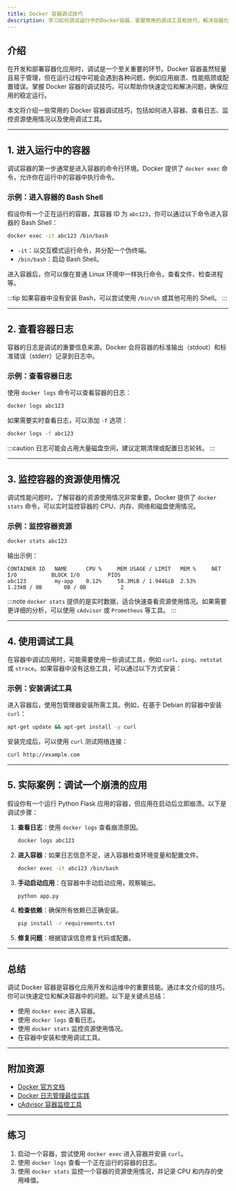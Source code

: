 ```yaml
---
title: Docker 容器调试技巧
description: 学习如何调试运行中的Docker容器，掌握常用的调试工具和技巧，解决容器化应用中的常见问题。
---
```


## 介绍

在开发和部署容器化应用时，调试是一个至关重要的环节。Docker 容器虽然轻量且易于管理，但在运行过程中可能会遇到各种问题，例如应用崩溃、性能瓶颈或配置错误。掌握 Docker 容器的调试技巧，可以帮助你快速定位和解决问题，确保应用的稳定运行。

本文将介绍一些常用的 Docker 容器调试技巧，包括如何进入容器、查看日志、监控资源使用情况以及使用调试工具。

---

## 1. 进入运行中的容器

调试容器的第一步通常是进入容器的命令行环境。Docker 提供了 `docker exec` 命令，允许你在运行中的容器中执行命令。

### 示例：进入容器的 Bash Shell

假设你有一个正在运行的容器，其容器 ID 为 `abc123`，你可以通过以下命令进入容器的 Bash Shell：

```bash
docker exec -it abc123 /bin/bash
```

- `-it`：以交互模式运行命令，并分配一个伪终端。
- `/bin/bash`：启动 Bash Shell。

进入容器后，你可以像在普通 Linux 环境中一样执行命令，查看文件、检查进程等。

:::tip
如果容器中没有安装 Bash，可以尝试使用 `/bin/sh` 或其他可用的 Shell。
:::

---

## 2. 查看容器日志

容器的日志是调试的重要信息来源。Docker 会将容器的标准输出（stdout）和标准错误（stderr）记录到日志中。

### 示例：查看容器日志

使用 `docker logs` 命令可以查看容器的日志：

```bash
docker logs abc123
```

如果需要实时查看日志，可以添加 `-f` 选项：

```bash
docker logs -f abc123
```

:::caution
日志可能会占用大量磁盘空间，建议定期清理或配置日志轮转。
:::

---

## 3. 监控容器的资源使用情况

调试性能问题时，了解容器的资源使用情况非常重要。Docker 提供了 `docker stats` 命令，可以实时监控容器的 CPU、内存、网络和磁盘使用情况。

### 示例：监控容器资源

```bash
docker stats abc123
```

输出示例：

```
CONTAINER ID   NAME      CPU %     MEM USAGE / LIMIT   MEM %     NET I/O           BLOCK I/O         PIDS
abc123         my-app    0.12%     50.3MiB / 1.944GiB  2.53%     1.23kB / 0B       0B / 0B           2
```

:::note
`docker stats` 提供的是实时数据，适合快速查看资源使用情况。如果需要更详细的分析，可以使用 `cAdvisor` 或 `Prometheus` 等工具。
:::

---

## 4. 使用调试工具

在容器中调试应用时，可能需要使用一些调试工具，例如 `curl`、`ping`、`netstat` 或 `strace`。如果容器中没有这些工具，可以通过以下方式安装：

### 示例：安装调试工具

进入容器后，使用包管理器安装所需工具。例如，在基于 Debian 的容器中安装 `curl`：

```bash
apt-get update && apt-get install -y curl
```

安装完成后，可以使用 `curl` 测试网络连接：

```bash
curl http://example.com
```

---

## 5. 实际案例：调试一个崩溃的应用

假设你有一个运行 Python Flask 应用的容器，但应用在启动后立即崩溃。以下是调试步骤：

1. **查看日志**：使用 `docker logs` 查看崩溃原因。
   ```bash
   docker logs abc123
   ```

2. **进入容器**：如果日志信息不足，进入容器检查环境变量和配置文件。
   ```bash
   docker exec -it abc123 /bin/bash
   ```

3. **手动启动应用**：在容器中手动启动应用，观察输出。
   ```bash
   python app.py
   ```

4. **检查依赖**：确保所有依赖已正确安装。
   ```bash
   pip install -r requirements.txt
   ```

5. **修复问题**：根据错误信息修复代码或配置。

---

## 总结

调试 Docker 容器是容器化应用开发和运维中的重要技能。通过本文介绍的技巧，你可以快速定位和解决容器中的问题。以下是关键点总结：

- 使用 `docker exec` 进入容器。
- 使用 `docker logs` 查看日志。
- 使用 `docker stats` 监控资源使用情况。
- 在容器中安装和使用调试工具。

---

## 附加资源

- [Docker 官方文档](https://docs.docker.com/)
- [Docker 日志管理最佳实践](https://docs.docker.com/config/containers/logging/)
- [cAdvisor 容器监控工具](https://github.com/google/cadvisor)

---

## 练习

1. 启动一个容器，尝试使用 `docker exec` 进入容器并安装 `curl`。
2. 使用 `docker logs` 查看一个正在运行的容器的日志。
3. 使用 `docker stats` 监控一个容器的资源使用情况，并记录 CPU 和内存的使用峰值。